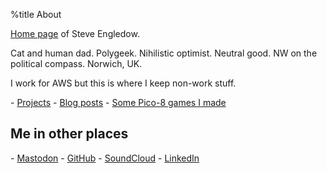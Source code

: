 %title About

[[https://en.wikipedia.org/wiki/Personal_web_page|Home page]] of Steve Engledow.

Cat and human dad.
Polygeek.
Nihilistic optimist.
Neutral good.
NW on the political compass.
Norwich, UK.

I work for AWS but this is where I keep non-work stuff.

- [[projects|Projects]]
- [[diary/index|Blog posts]]
- [[https://stilvoid.itch.io/|Some Pico-8 games I made]]

== Me in other places ==

- [[https://retro.pizza/@stilvoid|Mastodon]]
- [[https://github.com/stilvoid/|GitHub]]
- [[https://soundcloud.com/stilvoid|SoundCloud]]
- [[https://www.linkedin.com/in/stilvoid/|LinkedIn]]
